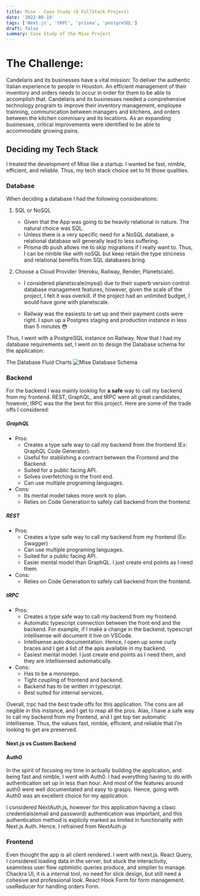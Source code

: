 ```yaml
---
title: Mise - Case Study (A FullStack Project)
date: '2022-08-19'
tags: ['Next.js', 'tRPC', 'prisma', 'postgreSQL']
draft: false
summary: Case Study of the Mise Project
---
```


# The Challenge:

Candelaris and its businesses have a vital mission: To deliver the authentic Italian experience to people in Houston.
An efficient management of their inventory and orders
needs to occur in order for them to be able to accomplish that.
Candelaris and its businesses needed a comprehensive technology program to improve their inventory management, employee trainning, communication between
managers and kitchens, and orders between the kitchen commisary and its locations.
As an expanding businesses, critical improvements were identified to be able to accommodate growing pains.

## Deciding my Tech Stack

I treated the development of Mise like a startup. I wanted be fast, nimble, efficient, and reliable. Thus, my tech stack choice set to fit those qualities.

### Database

When deciding a database I had the following considerations:

1.  SQL or NoSQL

    - Given that the App was going to be heavily relational in nature. The natural choice was SQL.
    - Unless there is a very specific need for a NoSQL database, a relational database will generally lead to less suffering.
    - Prisma db push allows me to skip migrations if I really want to. Thus, I can be nimble like with noSQL but keep retain the type stricness and relational benefits from SQL databases bring.

2.  Choose a Cloud Provider (Heroku, Railway, Render, Planetscale).

    - I considered planetscale(mysql) due to their superb version control database management features, however,
      given the scale of the project, I felt it was overkill. If the project had an unlimited budget, I would have gone with planetscale.

    - Railway was the easiests to set up and their payment costs were right. I spun up a Postgres staging and production instance in less than 5 minutes 😳

Thus, I went with a PostgreSQL instance on Railway.
Now that I had my database requirements set, I went on to design the Database schema for the application:

The Database Fluid Charts
![Mise Database Schema](/static/images/projects/mise/mise_db_schema.png)

### Backend

For the backend I was mainly looking for **a safe** way to call my backend from my frontend. REST, GraphQL, and tRPC were all great candidates, however, tRPC
was the the best for this project. Here are some of the trade offs I considered:

##### GraphQL

- Pros:
  - Creates a type safe way to call my backend from the frontend (Ex: GraphQL Code Generator).
  - Useful for stablishing a contract between the Frontend and the Backend.
  - Suited for a public facing API.
  - Solves overfetching in the front end.
  - Can use multiple programing languages.
- Cons:
  - Its mental model takes more work to plan.
  - Relies on Code Generation to safely call backend from the frontend.

##### REST

- Pros:
  - Creates a type safe way to call my backend from my frontend (Ex: Swagger)
  - Can use multiple programing languages.
  - Suited for a public facing API.
  - Easier mental model than GraphQL. I just create end points as I need them.
- Cons:
  - Relies on Code Generation to safely call backend from the frontend.

##### tRPC

- Pros:
  - Creates a type safe way to call my backend from my frontend.
  - Automatic typescript connection between the front end and the backend. For example, if I make a change in the
    backend, typescript intellisense will document it live on VSCode.
  - Intellisense auto documentation. Hence, I open up some curly braces and I get a list of the apis available in my backend.
  - Easiest mental model. I just create end points as I need them, and they are intellisensed automatically.
- Cons:
  - Has to be a monorepo.
  - Tight coupling of frontend and backend.
  - Backend has to be written in typescript.
  - Best suited for internal services.

Overall, trpc had the best trade offs for this application. The cons are all negible in this instance, and I get to reap all the pros. Alas,
I have a safe way to call my backend from my frontend, and I get top tier automatic intellisense. Thus, the values fast, nimble, efficient, and reliable
that I'm looking to get are preserved.

#### Next.js vs Custom Backend

#### Auth0

In the spirit of focusing my time in actually building the application, and being fast and nimble, I went with Auth0. I had everything having to do with
authentication set up in less than hour. And most of the features around auth0 were well documentated and easy to grasps.
Hence, going with Auth0 was an excellent choice for my application.

I considered NextAuth.js, however for this application having a clasic credentials(email and password) authentication was important,
and this authentication method is explicily marked as limited in functionality with Next.js Auth.
Hence, I refrained from NextAuth.js

### Frontend

Even thought the app is all client rendered. I went with next.js. React Query, I considered loading data in the server, but stuck the interactivity,
seamnless user flow optimistic queries produce, and simplier to manage.
Chackra UI, it is a internal tool, no need for slick design, but still need a cohesive and professional look.
React Hook Form for form management.
useReducer for handling orders Form.
